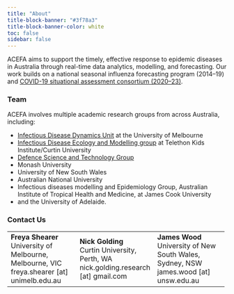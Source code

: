```yaml
---
title: "About"
title-block-banner: "#3f78a3"
title-block-banner-color: white
toc: false
sidebar: false
---
```


ACEFA aims to support the timely, effective response to epidemic diseases in Australia through real-time data analytics, modelling, and forecasting. Our work builds on a national seasonal influenza forecasting program (2014–19) and [COVID-19 situational assessment consortium (2020–23)](https://doi.org/10.26188/24845328.v1).

### Team

ACEFA involves multiple academic research groups from across Australia, including: 

* [Infectious Disease Dynamics Unit](https://mspgh.unimelb.edu.au/research-groups/centre-for-epidemiology-and-biostatistics-research/infectious-disease-dynamics) at the University of Melbourne
* [Infectious Disease Ecology and Modelling group](https://www.telethonkids.org.au/our-research/brain-and-behaviour/child-health-analytics-research-program/infectious-disease-ecology-and-modelling/) at Telethon Kids Institute/Curtin University
* [Defence Science and Technology Group](https://www.dst.defence.gov.au/) 
* Monash University
* University of New South Wales
* Australian National University
* Infectious diseases modelling and Epidemiology Group, Australian Institute of Tropical Health and Medicine, at James Cook University
* and the University of Adelaide. 

### Contact Us

+-----------------------------------------+--------------------------------------+--------------------------------------------+
| **Freya Shearer** \                     | **Nick Golding** \                   | **James Wood** \                           |
| University of Melbourne, Melbourne, VIC\| Curtin University, Perth, WA \       | University of New South Wales, Sydney, NSW\|
| freya.shearer [at] unimelb.edu.au       | nick.golding.research [at] gmail.com | james.wood [at] unsw.edu.au                | 
+-----------------------------------------+--------------------------------------+--------------------------------------------+









